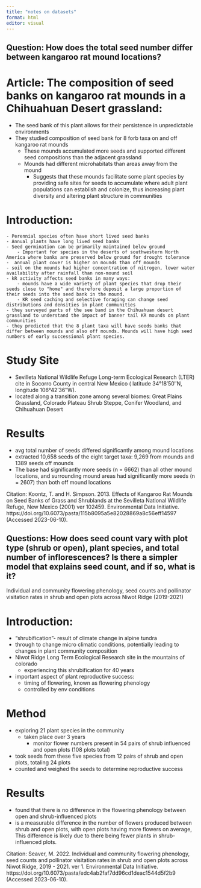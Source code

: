 ```yaml
---
title: "notes on datasets"
format: html
editor: visual
---
```


## Question: How does the total seed number differ between kangaroo rat mound locations?

# Article: The composition of seed banks on kangaroo rat mounds in a Chihuahuan Desert grassland:

-   The seed bank of this plant allows for their persistence in unpredictable environments
-   They studied composition of seed bank for 8 forb taxa on and off kangaroo rat mounds
    -   These mounds accumulated more seeds and supported different seed compositions than the adjacent grassland
    -   Mounds had different microhabitats than areas away from the mound
        -   Suggests that these mounds facilitate some plant species by providing safe sites for seeds to accumulate where adult plant populations can establish and colonize, thus increasing plant diversity and altering plant structure in communities

# Introduction:

```         
- Perennial species often have short lived seed banks
- Annual plants have long lived seed banks
- Seed germination can be primarily maintained below ground
    - Important for species in the deserts of southwestern North America where banks are preserved below ground for drought tolerance
-  annual plant cover is higher on mounds than off mounds
- soil on the mounds had higher concentration of nitrogen, lower water availability after rainfall than non-mound soil
- kR activity affects seed banks in many ways:
    - mounds have a wide variety of plant species that drop their seeds close to "home" and therefore deposit a large proportion of their seeds into the seed bank in the mound.
    - KR seed caching and selective foraging can change seed distributions and densities in plant communities
- they surveyed parts of the see band in the Chihuahuan desert grassland to understand the impact of banner tail KR mounds on plant communities
- they predicted that the 8 plant taxa will have seeds banks that differ between mounds and also off mounds. Mounds will have high seed numbers of early successional plant species. 
```

# Study Site

-   Sevilleta National Wildlife Refuge Long-term Ecological Research (LTER) cite in Socorro County in central New Mexico ( latitude 34°18′50″N, longitude 106°42′36″W).
-   located along a transition zone among several biomes: Great Plains Grassland, Colorado Plateau Shrub Steppe, Conifer Woodland, and Chihuahuan Desert

# Results

-   avg total number of seeds differed significantly among mound locations
-   extracted 10,658 seeds of the eight target taxa: 9,269 from mounds and 1389 seeds off mounds
-   The base had significantly more seeds (n = 6662) than all other mound locations, and surrounding mound areas had significantly more seeds (n = 2607) than both off mound locations

Citation: Koontz, T. and H. Simpson. 2013. Effects of Kangaroo Rat Mounds on Seed Banks of Grass and Shrublands at the Sevilleta National Wildlife Refuge, New Mexico (2001) ver 102459. Environmental Data Initiative. https://doi.org/10.6073/pasta/115b8095a5e82028869a8c56eff14597 (Accessed 2023-06-10).

## Questions: How does seed count vary with plot type (shrub or open), plant species, and total number of inflorescences? Is there a simpler model that explains seed count, and if so, what is it?

Individual and community flowering phenology, seed counts and pollinator visitation rates in shrub and open plots across Niwot Ridge (2019-2021)

# Introduction:

-   "shrubification"- result of climate change in alpine tundra
-   through to change micro climatic conditions, potentially leading to changes in plant community composition
-   Niwot Ridge Long Term Ecological Research site in the mountains of colorado
    -   experiencing this shrubification for 40 years
-   important aspect of plant reproductive success:
    -   timing of flowering, known as flowering phenology
    -   controlled by env conditions

# Method

-   exploring 21 plant species in the community
    -   taken place over 3 years
        -   monitor flower numbers present in 54 pairs of shrub influenced and open plots (108 plots total)
-   took seeds from these five species from 12 pairs of shrub and open plots, totaling 24 plots
-   counted and weighed the seeds to determine reproductive success

# Results

-   found that there is no difference in the flowering phenology between open and shrub-influenced plots
-   is a measurable difference in the number of flowers produced between shrub and open plots, with open plots having more flowers on average, This difference is likely due to there being fewer plants in shrub-influenced plots.

Citation: Seaver, M. 2022. Individual and community flowering phenology, seed counts and pollinator visitation rates in shrub and open plots across Niwot Ridge, 2019 - 2021. ver 1. Environmental Data Initiative. https://doi.org/10.6073/pasta/edc4ab2faf7dd96cd1deac1544d5f2b9 (Accessed 2023-06-10).
